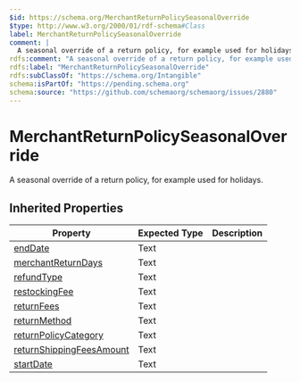 ```yaml
---
$id: https://schema.org/MerchantReturnPolicySeasonalOverride
$type: http://www.w3.org/2000/01/rdf-schema#Class
label: MerchantReturnPolicySeasonalOverride
comment: |
  A seasonal override of a return policy, for example used for holidays.
rdfs:comment: "A seasonal override of a return policy, for example used for holidays."
rdfs:label: "MerchantReturnPolicySeasonalOverride"
rdfs:subClassOf: "https://schema.org/Intangible"
schema:isPartOf: "https://pending.schema.org"
schema:source: "https://github.com/schemaorg/schemaorg/issues/2880"
---
```


# MerchantReturnPolicySeasonalOverride

A seasonal override of a return policy, for example used for holidays.

## Inherited Properties

| Property | Expected Type | Description |
| --- | --- | --- |
| [endDate](https://schema.org/endDate) | Text |  |
| [merchantReturnDays](https://schema.org/merchantReturnDays) | Text |  |
| [refundType](https://schema.org/refundType) | Text |  |
| [restockingFee](https://schema.org/restockingFee) | Text |  |
| [returnFees](https://schema.org/returnFees) | Text |  |
| [returnMethod](https://schema.org/returnMethod) | Text |  |
| [returnPolicyCategory](https://schema.org/returnPolicyCategory) | Text |  |
| [returnShippingFeesAmount](https://schema.org/returnShippingFeesAmount) | Text |  |
| [startDate](https://schema.org/startDate) | Text |  |
